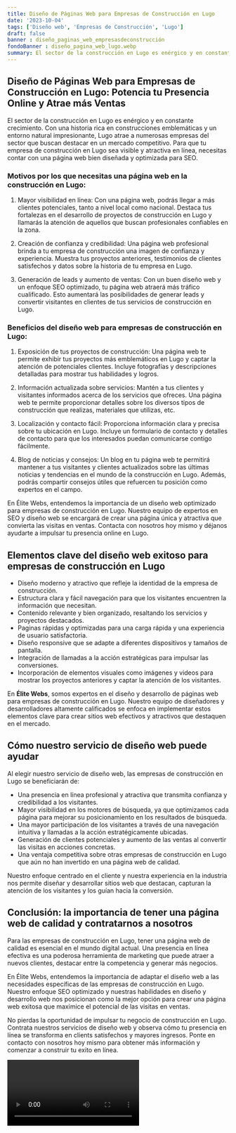 ```yaml
---
title: Diseño de Páginas Web para Empresas de Construcción en Lugo
date: '2023-10-04'
tags: ['Diseño web', 'Empresas de Construcción', 'Lugo']
draft: false
banner : diseño_paginas_web_empresasdeconstrucción
fondoBanner : diseño_pagina_web_lugo.webp
summary: El sector de la construcción en Lugo es enérgico y en constante crecimiento. Con una historia rica en construcciones emblemáticas y un entorno natural impresionante, Lugo atrae a numerosas empresas del sector que buscan destacar en un mercado competitivo. Para que tu empresa de construcción en Lugo sea visible y atractiva en línea, necesitas contar con una página web bien diseñada y optimizada para SEO.
---
```


## Diseño de Páginas Web para Empresas de Construcción en Lugo: Potencia tu Presencia Online y Atrae más Ventas

El sector de la construcción en Lugo es enérgico y en constante crecimiento. Con una historia rica en construcciones emblemáticas y un entorno natural impresionante, Lugo atrae a numerosas empresas del sector que buscan destacar en un mercado competitivo. Para que tu empresa de construcción en Lugo sea visible y atractiva en línea, necesitas contar con una página web bien diseñada y optimizada para SEO.

### Motivos por los que necesitas una página web en la construcción en Lugo:

1. Mayor visibilidad en línea: Con una página web, podrás llegar a más clientes potenciales, tanto a nivel local como nacional. Destaca tus fortalezas en el desarrollo de proyectos de construcción en Lugo y llamarás la atención de aquellos que buscan profesionales confiables en la zona.

2. Creación de confianza y credibilidad: Una página web profesional brinda a tu empresa de construcción una imagen de confianza y experiencia. Muestra tus proyectos anteriores, testimonios de clientes satisfechos y datos sobre la historia de tu empresa en Lugo.

3. Generación de leads y aumento de ventas: Con un buen diseño web y un enfoque SEO optimizado, tu página web atraerá más tráfico cualificado. Esto aumentará las posibilidades de generar leads y convertir visitantes en clientes de tus servicios de construcción en Lugo.

### Beneficios del diseño web para empresas de construcción en Lugo:

1. Exposición de tus proyectos de construcción: Una página web te permite exhibir tus proyectos más emblemáticos en Lugo y captar la atención de potenciales clientes. Incluye fotografías y descripciones detalladas para mostrar tus habilidades y logros.

2. Información actualizada sobre servicios: Mantén a tus clientes y visitantes informados acerca de los servicios que ofreces. Una página web te permite proporcionar detalles sobre los diversos tipos de construcción que realizas, materiales que utilizas, etc.

3. Localización y contacto fácil: Proporciona información clara y precisa sobre tu ubicación en Lugo. Incluye un formulario de contacto y detalles de contacto para que los interesados puedan comunicarse contigo fácilmente.

4. Blog de noticias y consejos: Un blog en tu página web te permitirá mantener a tus visitantes y clientes actualizados sobre las últimas noticias y tendencias en el mundo de la construcción en Lugo. Además, podrás compartir consejos útiles que refuercen tu posición como expertos en el campo.

En Élite Webs, entendemos la importancia de un diseño web optimizado para empresas de construcción en Lugo. Nuestro equipo de expertos en SEO y diseño web se encargará de crear una página única y atractiva que convierta las visitas en ventas. Contacta con nosotros hoy mismo y déjanos ayudarte a impulsar tu presencia online en Lugo.

<GifSeo />

<Cta />

## Elementos clave del diseño web exitoso para empresas de construcción en Lugo

- Diseño moderno y atractivo que refleje la identidad de la empresa de construcción.
- Estructura clara y fácil navegación para que los visitantes encuentren la información que necesitan.
- Contenido relevante y bien organizado, resaltando los servicios y proyectos destacados.
- Paginas rápidas y optimizadas para una carga rápida y una experiencia de usuario satisfactoria.
- Diseño responsive que se adapte a diferentes dispositivos y tamaños de pantalla.
- Integración de llamadas a la acción estratégicas para impulsar las conversiones.
- Incorporación de elementos visuales como imágenes y videos para mostrar los proyectos anteriores y captar la atención de los visitantes.

En **Élite Webs**, somos expertos en el diseño y desarrollo de páginas web para empresas de construcción en Lugo. Nuestro equipo de diseñadores y desarrolladores altamente calificados se enfoca en implementar estos elementos clave para crear sitios web efectivos y atractivos que destaquen en el mercado.

## Cómo nuestro servicio de diseño web puede ayudar

Al elegir nuestro servicio de diseño web, las empresas de construcción en Lugo se beneficiarán de:

- Una presencia en línea profesional y atractiva que transmita confianza y credibilidad a los visitantes.
- Mayor visibilidad en los motores de búsqueda, ya que optimizamos cada página para mejorar su posicionamiento en los resultados de búsqueda.
- Una mayor participación de los visitantes a través de una navegación intuitiva y llamadas a la acción estratégicamente ubicadas.
- Generación de clientes potenciales y aumento de las ventas al convertir las visitas en acciones concretas.
- Una ventaja competitiva sobre otras empresas de construcción en Lugo que aún no han invertido en una página web de calidad.

Nuestro enfoque centrado en el cliente y nuestra experiencia en la industria nos permite diseñar y desarrollar sitios web que destacan, capturan la atención de los visitantes y los guían hacia la conversión.

## Conclusión: la importancia de tener una página web de calidad y contratarnos a nosotros

Para las empresas de construcción en Lugo, tener una página web de calidad es esencial en el mundo digital actual. Una presencia en línea efectiva es una poderosa herramienta de marketing que puede atraer a nuevos clientes, destacar entre la competencia y generar más negocios.

En Élite Webs, entendemos la importancia de adaptar el diseño web a las necesidades específicas de las empresas de construcción en Lugo. Nuestro enfoque SEO optimizado y nuestras habilidades en diseño y desarrollo web nos posicionan como la mejor opción para crear una página web exitosa que maximice el potencial de las visitas en ventas.

No pierdas la oportunidad de impulsar tu negocio de construcción en Lugo. Contrata nuestros servicios de diseño web y observa cómo tu presencia en línea se transforma en clients satisfechos y mayores ingresos. Ponte en contacto con nosotros hoy mismo para obtener más información y comenzar a construir tu exito en línea.

<Video />

<CtaBot job='Empresas de Construcción' city='Lugo'/>

<Gmaps query='Lugo+españa+maps' />
